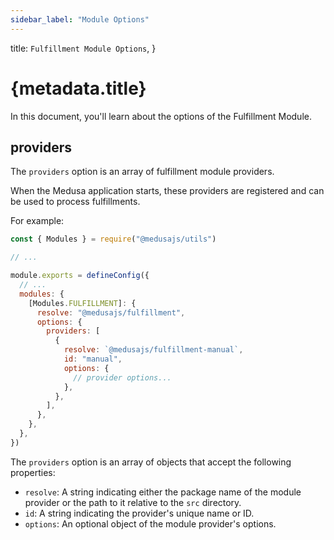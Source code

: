 ```yaml
---
sidebar_label: "Module Options"
---
```



  title: `Fulfillment Module Options`,
}

# {metadata.title}

In this document, you'll learn about the options of the Fulfillment Module.

## providers

The `providers` option is an array of fulfillment module providers.

When the Medusa application starts, these providers are registered and can be used to process fulfillments.

For example:

```js title="medusa-config.js"
const { Modules } = require("@medusajs/utils")

// ...

module.exports = defineConfig({
  // ...
  modules: {
    [Modules.FULFILLMENT]: {
      resolve: "@medusajs/fulfillment",
      options: {
        providers: [
          {
            resolve: `@medusajs/fulfillment-manual`,
            id: "manual",
            options: {
              // provider options...
            },
          },
        ],
      },
    },
  },
})
```

The `providers` option is an array of objects that accept the following properties:

- `resolve`: A string indicating either the package name  of the module provider or the path to it relative to the `src` directory.
- `id`: A string indicating the provider's unique name or ID.
- `options`: An optional object of the module provider's options.
